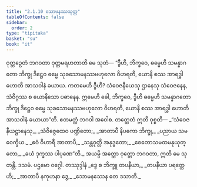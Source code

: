 ```yaml
---
title: "2.1.10 သောမနဿသုတ္တ"
tableOfContents: false
sidebar:
  order: 2
type: "tipitaka"
basket: "su"
book: "it"
---
```



<DynamicBreadcrumb />

<Division number="37" book="it">

<Paragraph number="226" book="it">
ဝုတ္တဉှေတံ ဘဂဝတာ ဝုတ္တမရဟတာတိ မေ သုတံ—
</Paragraph>

<Paragraph number="227" book="it">
“ဒွီဟိ, ဘိက္ခဝေ, ဓမ္မေဟိ သမန္နာဂတော ဘိက္ခု ဒိဋ္ဌေဝ ဓမ္မေ သုခသောမနဿဗဟုလော ဝိဟရတိ, ယောနိ စဿ အာရဒ္ဓါ ဟောတိ အာသဝါနံ ခယာယ. ကတမေဟိ ဒွီဟိ? သံဝေဇနီယေသု ဌာနေသု သံဝေဇနေန, သံဝိဂ္ဂဿ စ ယောနိသော ပဓာနေန. ဣမေဟိ ခေါ, ဘိက္ခဝေ, ဒွီဟိ ဓမ္မေဟိ သမန္နာဂတော ဘိက္ခု ဒိဋ္ဌေဝ ဓမ္မေ သုခသောမနဿဗဟုလော ဝိဟရတိ, ယောနိ စဿ အာရဒ္ဓါ ဟောတိ အာသဝါနံ ခယာယာ”တိ. ဧတမတ္ထံ ဘဂဝါ အဝေါစ. တတ္ထေတံ ဣတိ ဝုစ္စတိ—
</Paragraph>

<Paragraph number="228" type="verses" book="it">
_“သံဝေဇနီယဋ္ဌာနေသု,_  
_သံဝိဇ္ဇေထေဝ ပဏ္ဍိတော;_  
_အာတာပီ နိပကော ဘိက္ခု,_  
_ပညာယ သမဝေက္ခိယ._  

</Paragraph>

<Paragraph number="229" type="verses" book="it">
_ဧဝံ ဝိဟာရီ အာတာပီ,_  
_သန္တဝုတ္တိ အနုဒ္ဓတော;_  
_စေတောသမထမနုယုတ္တော,_  
_ခယံ ဒုက္ခဿ ပါပုဏေ”တိ._  

</Paragraph>

<Paragraph number="230" book="it">
အယမ္ပိ အတ္ထော ဝုတ္တော ဘဂဝတာ, ဣတိ မေ သုတန္တိ.

</Paragraph>
</Division>

<Paragraph number="231" type="center" book="it">
ဒသမံ.



</Paragraph>

<Paragraph number="232" type="center" book="it">
ပဌမော ဝဂ္ဂေါ.



</Paragraph>

<Paragraph number="233" type="center" book="it">
တဿုဒ္ဒါနံ


</Paragraph>

<Paragraph number="234" type="verses" book="it">
_ဒွေ စ ဘိက္ခူ တပနီယာ,_  
_တပနီယာ ပရတ္ထေဟိ;_  
_အာတာပီ နကုဟနာ ဒွေ,_  
_သောမနဿေန တေ ဒသာတိ._
</Paragraph>